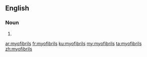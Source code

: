 ==English==

===Noun===
{{head|en|plural}}

# {{plural of|myofibril|lang=en}}

[[ar:myofibrils]]
[[fr:myofibrils]]
[[ku:myofibrils]]
[[my:myofibrils]]
[[ta:myofibrils]]
[[zh:myofibrils]]